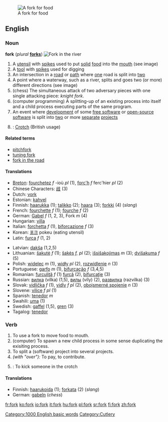 [[Image:Fork.jpg|thumb|right|A fork for food]]
==English==

===Noun===
'''fork''' (''plural'' '''[[forks]]''')
[[Image:South Fork Trinity.jpg|thumb|right|Fork in the river]]
# A [[utensil]] with [[spike]]s used to put [[solid]] [[food]] into the [[mouth]] (see image)
# A [[tool]] with [[spike]]s used for digging
# An intersection in a [[road]] or [[path]] where [[one]] road is split into [[two]]
# A point where a waterway, such as a river, splits and goes two (or more) different directions (see image)
# (chess) The simultaneous attack of two adversary pieces with one single attacking piece: ''knight fork''. 
# (computer programming) A splitting-up of an existing process into itself and a child process executing parts of the same program.
# An event where [[development]] of some [[free software]] or [[open source|open-source]] [[software]] is split into [[two]] or more [[separate]] [[project]]s
# {{UK}}: [[crotch|Crotch]] (British usage)
 
====Related terms====
*[[pitchfork]]
*[[tuning fork]]
*[[fork in the road]]

====Translations====
{{top}}
*[[Breton]]: [[fourchetez]]  ''f'' -ioù ''pl'' (1), [[forc'h]] ''f'' ferc'hier ''pl'' (2)
*Chinese Characters: [[歧]] (3)
*Dutch: [[vork]]
*Estonian: [[kahvel]]
*Finnish: [[haarukka]] (1); [[talikko]] (2); [[haara]] (3); [[forkki]] (4) (''slang'')
*French: [[fourchette]] ''f'' (1); [[fourche]] ''f'' (2)
*German: [[Gabel]] ''f'' (1, 2, 3), Fork ''m'' (4)
*Hungarian: [[villa]]
*Italian: [[forchetta]] ''f'' (1), [[biforcazione]] ''f'' (3)
*Korean: [[포크]] pokeu (eating utensil)
*Latin: [[furca]] ''f'' (1, 2)
{{mid}}
*Latvian: [[dakša]] {{f}} (1,2,5)
*Lithuanian: [[šakutė]] ''f'' (1); [[šakės]] ''f, pl'' (2); [[išsišakojimas]] ''m'' (3); [[dvišakuma]] ''f'' (5)
*Polish: [[widelec]] ''m'' (1), [[widły]] ''pl'' (2), [[rozwidlenie]] ''n'' (3) 
*Portuguese: [[garfo]] ''m'' (1), [[bifurcação]] ''f'' (3,4,5)
*Romanian: [[furculiţă]] ''f'' (1) [[furcă]] (2), [[bifurcaţie]] (3)
*Russian: [[вилка]] (vílka) {{f}} (1,5), [[вилы]] (víly) {{pl. only}} (2), [[развилка]] (razvílka) {{f}} (3)
*Slovak: [[vidlička]] ''f'' (1), [[vidly]] ''f pl'' (2), [[obojsmerné spojenie]] ''n'' (3)
*Slovene: [[vilice]] ''f pl'' (1)
*Spanish: [[tenedor]] ''m''
*Swahili: [[uma]] (1)
*Swedish: [[gaffel]] {{c}} (1,5), [[gren]] {{c}} (3)
*Tagalog: [[tenedor]]
{{bottom}}

===Verb===
{{en-infl-reg-consonant|fork||}}
# To use a fork to move food to mouth.
# (computer) To spawn a new child process in some sense duplicating the exisiting process.
# To split a (software) project into several projects.
# ''(with "over"):'' To pay, to contribute.
# {{UK}}: To kick someone in the crotch

====Translations====
*Finnish: [[haarukoida]] (1); [[forkata]] (2) (''slang'')
*German: [[gabeln]] (''chess'')

{{BE-ready}}
[[Category:1000 English basic words]]
[[Category:Cutlery]]

[[fr:fork]]
[[ko:fork]]
[[io:fork]]
[[it:fork]]
[[hu:fork]]
[[pl:fork]]
[[sr:fork]]
[[fi:fork]]
[[zh:fork]]